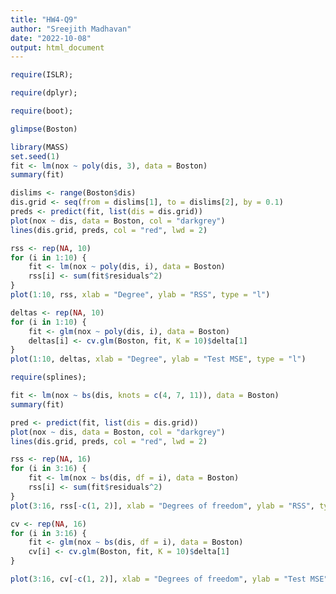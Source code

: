 ---
title: "HW4-Q9"
author: "Sreejith Madhavan"
date: "2022-10-08"
output: html_document
---

```{r}
require(ISLR); 
```


```{r}
require(dplyr);
```


```{r}
require(boot);
```

```{r}
glimpse(Boston)
```


```{r}
library(MASS)
set.seed(1)
fit <- lm(nox ~ poly(dis, 3), data = Boston)
summary(fit)
```

```{r}
dislims <- range(Boston$dis)
dis.grid <- seq(from = dislims[1], to = dislims[2], by = 0.1)
preds <- predict(fit, list(dis = dis.grid))
plot(nox ~ dis, data = Boston, col = "darkgrey")
lines(dis.grid, preds, col = "red", lwd = 2)
```

```{r}
rss <- rep(NA, 10)
for (i in 1:10) {
    fit <- lm(nox ~ poly(dis, i), data = Boston)
    rss[i] <- sum(fit$residuals^2)
}
plot(1:10, rss, xlab = "Degree", ylab = "RSS", type = "l")
```

```{r}
deltas <- rep(NA, 10)
for (i in 1:10) {
    fit <- glm(nox ~ poly(dis, i), data = Boston)
    deltas[i] <- cv.glm(Boston, fit, K = 10)$delta[1]
}
plot(1:10, deltas, xlab = "Degree", ylab = "Test MSE", type = "l")
```
```{r}
require(splines); 
```

```{r}
fit <- lm(nox ~ bs(dis, knots = c(4, 7, 11)), data = Boston)
summary(fit)
```
```{r}
pred <- predict(fit, list(dis = dis.grid))
plot(nox ~ dis, data = Boston, col = "darkgrey")
lines(dis.grid, preds, col = "red", lwd = 2)
```
```{r}
rss <- rep(NA, 16)
for (i in 3:16) {
    fit <- lm(nox ~ bs(dis, df = i), data = Boston)
    rss[i] <- sum(fit$residuals^2)
}
plot(3:16, rss[-c(1, 2)], xlab = "Degrees of freedom", ylab = "RSS", type = "l")
```
```{r}
cv <- rep(NA, 16)
for (i in 3:16) {
    fit <- glm(nox ~ bs(dis, df = i), data = Boston)
    cv[i] <- cv.glm(Boston, fit, K = 10)$delta[1]
}
```
```{r}
plot(3:16, cv[-c(1, 2)], xlab = "Degrees of freedom", ylab = "Test MSE", type = "l")
```

